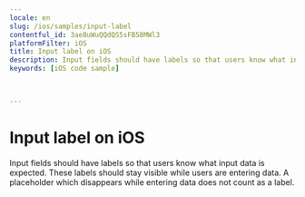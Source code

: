 ```yaml
---
locale: en
slug: /ios/samples/input-label
contentful_id: 3ae8uWuQQdQS5sFB58MWl3
platformFilter: iOS
title: Input label on iOS
description: Input fields should have labels so that users know what input data is expected.
keywords: [iOS code sample]


	
---
```


# Input label on iOS

Input fields should have labels so that users know what input data is expected. These labels should stay visible while users are entering data. A placeholder which disappears while entering data does not count as a label.

<CodeSample id="input-label" locale="en" platform="ios"/>